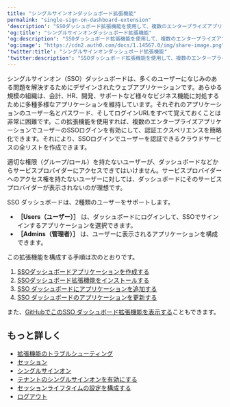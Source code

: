 ```yaml
---
title: "シングルサインオンダッシュボード拡張機能"
permalink: "single-sign-on-dashboard-extension"
'description': "SSOダッシュボード拡張機能を使用して、複数のエンタープライズアプリケーションでユーザーのシングルサインオンログインを管理する方法について説明します。"
'og:title': "シングルサインオンダッシュボード拡張機能"
'og:description': "SSOダッシュボード拡張機能を使用して、複数のエンタープライズアプリケーションでユーザーのシングルサインオンログインを管理する方法について説明します。"
'og:image': "https://cdn2.auth0.com/docs/1.14567.0/img/share-image.png"
'twitter:title': "シングルサインオンダッシュボード拡張機能"
'twitter:description': "SSOダッシュボード拡張機能を使用して、複数のエンタープライズアプリケーションでユーザーのシングルサインオンログインを管理する方法について説明します。"
---
```


シングルサインオン（<Tooltip data-tooltip-id="react-containers-DefinitionTooltip-0" href="/ja-jp/glossary?term=single-sign-on" tip="シングルサインオン（SSO）: ユーザーが1つのアプリケーションにログインした後、そのユーザーを他のアプリケーションに自動的にログインさせるサービス。" cta="用語集の表示">SSO</Tooltip>）ダッシュボードは、多くのユーザーになじみのある問題を解決するためにデザインされたウェブアプリケーションです。あらゆる規模の組織は、会計、HR、開発、サポートなど様々なビジネス機能に対処するために多種多様なアプリケーションを維持しています。それぞれのアプリケーションのユーザー名とパスワード、そしてログインURLをすべて覚えておくことは非常に困難です。この拡張機能を使用すれば、複数のエンタープライズアプリケーションでユーザーのSSOログインを有効にして、認証エクスペリエンスを簡略化できます。それにより、SSOログインでユーザーを認証できるクラウドサービスの全リストを作成できます。

<Callout icon="file-lines" color="#0EA5E9" iconType="regular">

適切な権限（グループ/ロール）を持たないユーザーが、ダッシュボードなどからサービスプロバイダーにアクセスできてはいけません。サービスプロバイダーへのアクセス権を持たないユーザーに対しては、ダッシュボードにそのサービスプロバイダーが表示されないのが理想です。

</Callout>

SSO ダッシュボードは、2種類のユーザーをサポートします。

* **［Users（ユーザー）］** は、ダッシュボードにログインして、SSOでサインインするアプリケーションを選択できます。
* **［Admins（管理者）］** は、ユーザーに表示されるアプリケーションを構成できます。

この拡張機能を構成する手順は次のとおりです。

1. [SSOダッシュボードアプリケーションを作成する](/ja-jp/customize/extensions/single-sign-on-dashboard-extension/create-sso-dashboard-application)
2. [SSOダッシュボード拡張機能をインストールする](/ja-jp/customize/extensions/single-sign-on-dashboard-extension/install-sso-dashboard-extension)
3. [SSO ダッシュボードにアプリケーションを追加する](/ja-jp/customize/extensions/single-sign-on-dashboard-extension/add-applications-to-the-sso-dashboard)
4. [SSO ダッシュボードのアプリケーションを更新する](/ja-jp/customize/extensions/single-sign-on-dashboard-extension/update-applications-on-the-sso-dashboard)

また、[GitHubでこのSSO ダッシュボード拡張機能を表示する](https://github.com/auth0-extensions/auth0-sso-dashboard-extension)こともできます。

## もっと詳しく

* [拡張機能のトラブルシューティング](/ja-jp/troubleshoot/integration-extensibility-issues/troubleshoot-extensions)
* [セッション](/ja-jp/manage-users/sessions)
* [シングルサインオン](/ja-jp/authenticate/single-sign-on)
* [テナントのシングルサインオンを有効にする](/ja-jp/get-started/tenant-settings/enable-sso-for-legacy-tenants)
* [セッションライフタイムの設定を構成する](/ja-jp/manage-users/sessions/configure-session-lifetime-settings)
* [ログアウト](/ja-jp/authenticate/login/logout)